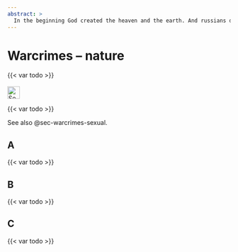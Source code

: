 ```yaml
---
abstract: > 
  In the beginning God created the heaven and the earth. And russians destroy it. Russians love to rape Mother Nature.
---
```


# Warcrimes – nature {#sec-warcrimes-nature}

::: {.callout-caution title="Myth"}
{{< var todo >}}
[<br></br>![Search for topic in EUvsDisinfo](../all_common_img/EUvsDisinfo_400x240.jpg){height=2em}](https://euvsdisinfo.eu/disinformation-cases/?text=war%20crimes%20(nature%7Cecocide%7Cmines%7Cpoisened)&sort=relevance)
:::

::: {.callout-tip title="Truth"}
{{< var todo >}}
:::

See also @sec-warcrimes-sexual.

## A

{{< var todo >}}

## B

{{< var todo >}}

## C

{{< var todo >}}



